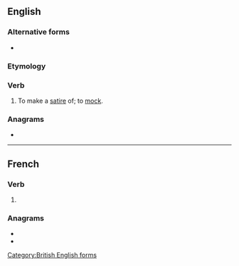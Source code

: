 {{also|satirisé}}
==English==

===Alternative forms===
* {{l|en|satirize}}

===Etymology===
{{suffix|en|satire|ise}}

===Verb===
{{en-verb}}

# To make a [[satire]] of; to [[mock]].

[[Category:British English forms]]

===Anagrams===
* {{anagrams|en|a=aeiirsst|Tiresias}}

----

==French==

===Verb===
{{head|fr|verb form}}

# {{inflection of|fr|satiriser||1//3|s|pres|ind//sub|;|2|s|impr}}

===Anagrams===
* {{l|fr|résistai}}
* {{l|fr|tisserai}}